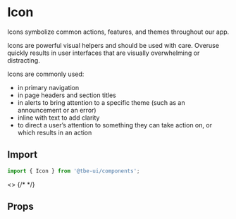 
<Meta title="Iconography/Icon" />

<Story name="Import" />

# Icon

Icons symbolize common actions, features, and themes throughout our app.

Icons are powerful visual helpers and should be used with care. Overuse quickly results in user interfaces that are visually overwhelming or distracting.

Icons are commonly used:

- in primary navigation
- in page headers and section titles
- in alerts to bring attention to a specific theme (such as an announcement or an error)
- inline with text to add clarity
- to direct a user’s attention to something they can take action on, or which results in an action

## Import

```jsx
import { Icon } from '@tbe-ui/components';
```

<Canvas>
  <Story name="Usage">
    <>
      {/* <Icon size={12} icon={'add'} />
      <Icon icon={'add'} />
      <Icon size={12} icon={'plus'} />
      <Icon icon={'plus'} /> */}
    </>
  </Story>
</Canvas>

<Story name="Props" />

## Props

<ArgsTable of={IconTypes} />
